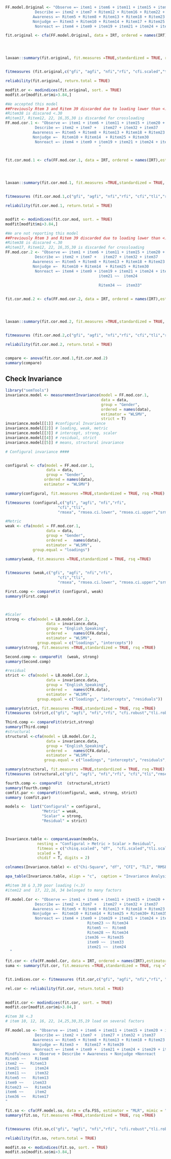```r
FF.model.Original <- "Observe =~ item1 + item6 + item11 + item15 + item20 + item26 + item31 + item36
             Describe =~ item2 + item7 + Ritem12 + Ritem16 + Ritem22 + item27 + item32 + item37
            Awareness =~ Ritem5 + Ritem8 + Ritem13 + Ritem18 + Ritem23 + Ritem28 + Ritem34 + Ritem38
            Nonjudge =~ Ritem3 + Ritem10 + Ritem14 + Ritem17 + Ritem25 + Ritem30+ Ritem35 + Ritem39
             Nonreact =~ item4 + item9 + item19 + item21 + item24 + item29 + item33 "

fit.original <- cfa(FF.model.Original, data = IRT, ordered = names(IRT),estimator = "WLSMV", mimic = "Mplus", test="standard")




lavaan::summary(fit.original, fit.measures =TRUE,standardized = TRUE, rsq =TRUE)


fitmeasures (fit.original,c("gfi", "agfi", "nfi","rfi", "cfi.scaled","tli.scaled","rmsea", "srmr","aic"))

reliability(fit.original, return.total = TRUE)
```


```r
modfit.or <- modindices(fit.original, sort. = TRUE)
modfit.or[modfit.or$mi>3.84,]
```

```r
#We accepted this model
##Previously Rtem 3 and Ritem 39 discarded due to loading lower than <.30
#Ritem38 is discared <.30
#Ritem17, Ritem12, 22, 16,35,30 is discarded for crossloading
FF.mod.cor.1 <- "Observe =~ item1 + item6 + item11 + item15 + item20 + item26 + item31 + item36
             Describe =~ item2 + item7 +   item27 + item32 + item37
            Awareness =~ Ritem5 + Ritem8 + Ritem13 + Ritem18 + Ritem23 + Ritem28 + Ritem34 
            Nonjudge =~  Ritem10 + Ritem14  + Ritem25 + Ritem30
             Nonreact =~ item4 + item9 + item19 + item21 + item24 + item29 + item33 
                                         "


fit.cor.mod.1 <- cfa(FF.mod.cor.1, data = IRT, ordered = names(IRT),estimator = "WLSMV", mimic = "Mplus")




lavaan::summary(fit.cor.mod.1, fit.measures =TRUE,standardized = TRUE, rsq =TRUE)


fitmeasures (fit.cor.mod.1,c("gfi", "agfi", "nfi","rfi", "cfi","tli","rmsea", "srmr","aic"))

reliability(fit.cor.mod.1, return.total = TRUE)



```

```r
modfit <- modindices(fit.cor.mod, sort. = TRUE)
modfit[modfit$mi>3.84,]
```




```r
#We are not reporting this model
##Previously Rtem 3 and Ritem 39 discarded due to loading lower than <.30
#Ritem38 is discared <.30
#Ritem17, Ritem12, 22, 16,35,30 is discarded for crossloading
FF.mod.cor.2 <- "Observe =~ item1 + item6 + item11 + item15 + item20 + item26 + item31 + item36
             Describe =~ item2 + item7 +   item27 + item32 + item37
            Awareness =~ Ritem5 + Ritem8 + Ritem13 + Ritem18 + Ritem23 + Ritem28 + Ritem34 
            Nonjudge =~  Ritem10 + Ritem14  + Ritem25 + Ritem30
             Nonreact =~ item4 + item9 + item19 + item21 + item24 + item29 + item33 
                                         item21 ~~  item24
                                         
                                         Ritem34 ~~  item33"


fit.cor.mod.2 <- cfa(FF.mod.cor.2, data = IRT, ordered = names(IRT),estimator = "WLSMV", mimic = "Mplus")




lavaan::summary(fit.cor.mod.2, fit.measures =TRUE,standardized = TRUE, rsq =TRUE)


fitmeasures (fit.cor.mod.2,c("gfi", "agfi", "nfi","rfi", "cfi","tli","rmsea", "srmr","aic"))

reliability(fit.cor.mod.2, return.total = TRUE)



```




```r
compare <- anova(fit.cor.mod.1,fit.cor.mod.2)
summary(compare)
```


## Check Invariance####

```r


library("semTools")
invariance.model <- measurementInvariance(model = FF.mod.cor.1,
                                          data = data,
                                          group = "Gender",
                                          ordered = names(data),
                                          estimator = "WLSMV",
                                          strict = T)
invariance.model[[1]] #configural Invariance
invariance.model[[2]] # loading, weak, metric
invariance.model[[3]] # intercept, strong, scaler
invariance.model[[4]] # residual, strict
invariance.model[[5]] # means, structural invariance
```




```r
# Configural invariance ####


configural <- cfa(model = FF.mod.cor.1,
                  data = data,
                  group = "Gender",
                 ordered = names(data),
                 estimator = "WLSMV")

summary(configural, fit.measures =TRUE,standardized = TRUE, rsq =TRUE)

fitmeasures (configural,c("gfi", "agfi", "nfi","rfi", 
                       "cfi","tli",
                       "rmsea", "rmsea.ci.lower", "rmsea.ci.upper","srmr"))

#Metric
weak <- cfa(model = FF.mod.cor.1,
                  data = data,
                  group = "Gender",
                  ordered =   names(data),
                  estimator = "WLSMV", 
            group.equal = "loadings")
            
summary(weak, fit.measures =TRUE,standardized = TRUE, rsq =TRUE)


fitmeasures (weak,c("gfi", "agfi", "nfi","rfi", 
                       "cfi","tli",
                       "rmsea", "rmsea.ci.lower", "rmsea.ci.upper","srmr"))

First.comp <- compareFit (configural, weak)
summary(First.comp)



#Scaler
strong <- cfa(model = LB.model.Cor.2,
                  data = invariance.data,
                  group = "English_Speaking",
                  ordered =   names(CFA.data),
                  estimator = "WLSMV", 
              group.equal = c("loadings", "intercepts"))
summary(strong, fit.measures =TRUE,standardized = TRUE, rsq =TRUE)

Second.comp <- compareFit  (weak, strong)
summary(Second.comp)

#residual
strict <- cfa(model = LB.model.Cor.2,
                  data = invariance.data,
                  group = "English_Speaking",
                  ordered =   names(CFA.data),
                  estimator = "WLSMV",  
              group.equal = c("loadings", "intercepts", "residuals")) 

summary(strict, fit.measures =TRUE,standardized = TRUE, rsq =TRUE)
fitmeasures (strict,c("gfi", "agfi", "nfi","rfi", "cfi.robust","tli.robust","rmsea", "srmr","aic"))

Third.comp <- compareFit(strict,strong)
summary(Third.comp)
#structural
structural <-cfa(model = LB.model.Cor.2,
                  data = invariance.data,
                  group = "English_Speaking",
                  ordered =   names(CFA.data),
                  estimator = "WLSMV",  
                 group.equal = c("loadings", "intercepts", "residuals", "means","lv.variances","lv.covariances"))

summary(structural, fit.measures =TRUE,standardized = TRUE, rsq =TRUE)
fitmeasures (structural,c("gfi", "agfi", "nfi","rfi", "cfi","tli","rmsea", "srmr","aic"))

fourth.comp <- compareFit  (structural,strict)
summary(fourth.comp)
comfit.par <- compareFit(configural, weak, strong, strict)
summary (comfit.par)

models <-  list("Configural" = configural, 
                "Metric" = weak, 
                "Scalar" = strong, 
                "Residual" = strict)



Invariance.table <- compareLavaan(models,
              nesting = "Configural > Metric > Scalar > Residual", 
              fitmeas = c("chisq.scaled", "df",  "cfi.scaled","tli.scaled","rmsea.scaled", "rmsea.ci.lower.scaled", "rmsea.ci.upper.scaled" ),
              scaled = T,
              chidif = T, digits = 2)

colnames(Invariance.table) <- c("Chi-Square", "df", "CFI", "TLI", "RMSEA", "RMSEA 90% Lower CI", "RMSEA 90% Upper", "Chi-Square Difference", "df difference*", "p")


```

```r
apa_table(Invariance.table, align = "c",  caption = "Invariance Analysis", note = " a = Metric vs Configural; b = Scalar vs Metric; c = Residual vs Scalar; d = Structural vs Residual;* =  df of model comparison", landscape = T, font_size = "footnotesize" )

```










```r
#Ritem 38 & 3,39 poor loading (<.3)
#item12 and  17, 22,16, 34 belonged to many factors 

FF.model.Cor <- "Observe =~ item1 + item6 + item11 + item15 + item20 + item26 + item31 + item36
             Describe =~ item2 + item7 +   item27 + item32 + item37
            Awareness =~ Ritem5 + Ritem8 + Ritem13 + Ritem18 + Ritem23 + Ritem28 + Ritem34 
            Nonjudge =~  Ritem10 + Ritem14 + Ritem25 + Ritem30+ Ritem35
             Nonreact =~ item4 + item9 + item19 + item21 + item24 + item29 + item33
                                    Ritem23 ~~ Ritem34
                                    Ritem5 ~~  Ritem8
                                    Ritem28 ~~ Ritem34
                                   item36 ~~ Ritem35
                                    item9 ~~  item33
                                    item21 ~~  item24
  "
                         
fit.cor <- cfa(FF.model.Cor, data = IRT, ordered = names(IRT),estimator = "WLSMV", mimic = "Mplus")
suma <- summary(fit.cor, fit.measures =TRUE,standardized = TRUE, rsq =TRUE)


fit.indices.cor <- fitmeasures (fit.cor,c("gfi", "agfi", "nfi","rfi", "cfi","tli","rmsea", "srmr","aic"))

rel.cor <- reliability(fit.cor, return.total = TRUE)
                        
```

```r
modfit.cor <- modindices(fit.cor, sort. = TRUE)
modfit.cor[modfit.cor$mi>3.84,]
```


```r
#item 38 <.3
# item 10, 12, 16, 22, 14,25,30,35,19 load on several factors

FF.model.so <- "Observe =~ item1 + item6 + item11 + item15 + item20 + item26 + item31 + item 36
             Describe =~ item2 + item7 +  item27 + item32 + item37
            Awareness =~ Ritem5 + Ritem8 + Ritem13 + Ritem18 + Ritem23 + Ritem28 + Ritem34 
            Nonjudge =~ Ritem3 +   Ritem17 + Ritem39
             Nonreact =~ item4 + item9 +  item21 + item24 + item29 + item33 
Mindfulness =~ Observe + Describe + Awareness + Nonjudge +Nonreact 
Ritem5 ~~    Ritem8
item2 ~~   Ritem13
item21 ~~    item24
item11 ~~    item32
Ritem5 ~~   Ritem13
item9 ~~    item33
Ritem23 ~~   Ritem34
item6 ~~     item2
item36 ~~   Ritem17
"

fit.so <- cfa(FF.model.so, data = cfa.FSS, estimator = "MLR", mimic = "Mplus")
summary(fit.so, fit.measures =TRUE,standardized = TRUE, rsq =TRUE)


fitmeasures (fit.so,c("gfi", "agfi", "nfi","rfi", "cfi.robust","tli.robust","rmsea", "srmr","aic"))

reliability(fit.so, return.total = TRUE)
```



```r
modfit.so <- modindices(fit.so, sort. = TRUE)
modfit.so[modfit.so$mi>3.84,]
```



